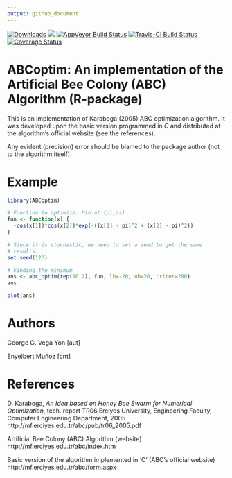 ```yaml
---
output: github_document
---
```


[![Downloads](http://cranlogs.r-pkg.org/badges/ABCoptim)](http://cran.rstudio.com/web/packages/ABCoptim/index.html)
[![](http://cranlogs.r-pkg.org/badges/grand-total/ABCoptim)](http://cran.rstudio.com/web/packages/ABCoptim/index.html) 
[![AppVeyor Build Status](https://ci.appveyor.com/api/projects/status/github/gvegayon/ABCoptim?branch=master&svg=true)](https://ci.appveyor.com/project/gvegayon/ABCoptim)
[![Travis-CI Build Status](https://travis-ci.org/gvegayon/ABCoptim.svg?branch=master)](https://travis-ci.org/gvegayon/ABCoptim)
[![Coverage Status](https://img.shields.io/codecov/c/github/gvegayon/ABCoptim/master.svg)](https://codecov.io/github/gvegayon/ABCoptim?branch=master)

# ABCoptim: An implementation of the Artificial Bee Colony (ABC) Algorithm (R-package)

This is an implementation of Karaboga (2005) ABC optimization algorithm. It was developed upon the basic version programmed in *C* and distributed at the algorithm's official website (see the references).
  
Any evident (precision) error should be blamed to the package author (not to the algorithm itself).

# Example

```r
library(ABCoptim)

# Function to optimize. Min at (pi,pi)
fun <- function(x) {
  -cos(x[1])*cos(x[2])*exp(-((x[1] - pi)^2 + (x[2] - pi)^2))
}

# Since it is stochastic, we need to set a seed to get the same
# results.
set.seed(123)

# Finding the minimum
ans <- abc_optim(rep(10,2), fun, lb=-20, ub=20, criter=200)
ans

plot(ans)
```


Authors
=======
George G. Vega Yon [aut]

Enyelbert Muñoz [cnt]

References
==========
D. Karaboga, _An Idea based on Honey Bee Swarm for Numerical Optimization_, tech. report TR06,Erciyes University, Engineering Faculty, Computer Engineering Department, 2005 http://mf.erciyes.edu.tr/abc/pub/tr06_2005.pdf

Artificial Bee Colony (ABC) Algorithm (website) http://mf.erciyes.edu.tr/abc/index.htm

Basic version of the algorithm implemented in 'C' (ABC's official website) http://mf.erciyes.edu.tr/abc/form.aspx
